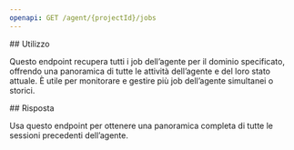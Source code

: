 ```yaml
---
openapi: GET /agent/{projectId}/jobs
---
```


<div id="usage">
  ## Utilizzo
</div>

Questo endpoint recupera tutti i job dell’agente per il dominio specificato, offrendo una panoramica di tutte le attività dell’agente e del loro stato attuale. È utile per monitorare e gestire più job dell’agente simultanei o storici.

<div id="response">
  ## Risposta
</div>

Usa questo endpoint per ottenere una panoramica completa di tutte le sessioni precedenti dell’agente.